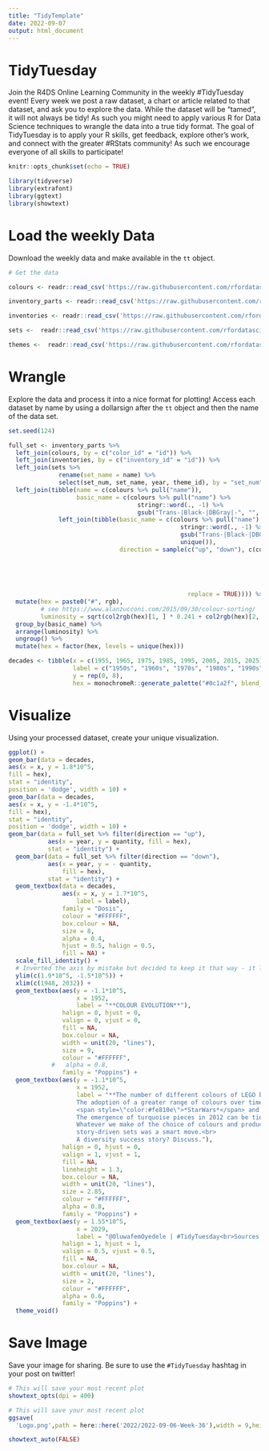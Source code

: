 ```yaml
---
title: "TidyTemplate"
date: 2022-09-07
output: html_document
---
```


# TidyTuesday

Join the R4DS Online Learning Community in the weekly #TidyTuesday event!
Every week we post a raw dataset, a chart or article related to that dataset, and ask you to explore the data.
While the dataset will be “tamed”, it will not always be tidy! As such you might need to apply various R for Data Science techniques to wrangle the data into a true tidy format.
The goal of TidyTuesday is to apply your R skills, get feedback, explore other’s work, and connect with the greater #RStats community!
As such we encourage everyone of all skills to participate!

```r

knitr::opts_chunk$set(echo = TRUE)

library(tidyverse)
library(extrafont)
library(ggtext)
library(showtext)

```

# Load the weekly Data

Download the weekly data and make available in the `tt` object.

```r
# Get the data

colours <- readr::read_csv('https://raw.githubusercontent.com/rfordatascience/tidytuesday/master/data/2022/2022-09-06/colors.csv.gz')

inventory_parts <- readr::read_csv('https://raw.githubusercontent.com/rfordatascience/tidytuesday/master/data/2022/2022-09-06/inventory_parts.csv.gz')

inventories <- readr::read_csv('https://raw.githubusercontent.com/rfordatascience/tidytuesday/master/data/2022/2022-09-06/inventories.csv.gz')

sets <-  readr::read_csv('https://raw.githubusercontent.com/rfordatascience/tidytuesday/master/data/2022/2022-09-06/sets.csv.gz')

themes <-  readr::read_csv('https://raw.githubusercontent.com/rfordatascience/tidytuesday/master/data/2022/2022-09-06/themes.csv.gz')

```

# Wrangle

Explore the data and process it into a nice format for plotting! Access each dataset by name by using a dollarsign after the `tt` object and then the name of the data set.

```r

set.seed(124)

full_set <- inventory_parts %>% 
  left_join(colours, by = c("color_id" = "id")) %>%
  left_join(inventories, by = c("inventory_id" = "id")) %>%
  left_join(sets %>% 
              rename(set_name = name) %>%
              select(set_num, set_name, year, theme_id), by = "set_num") %>%
  left_join(tibble(name = c(colours %>% pull("name")),
                   basic_name = c(colours %>% pull("name") %>% 
                                    stringr::word(., -1) %>% 
                                    gsub("Trans-|Black-|DBGray|-", "", .))) %>%
              left_join(tibble(basic_name = c(colours %>% pull("name") %>% 
                                                stringr::word(., -1) %>% 
                                                gsub("Trans-|Black-|DBGray|-", "", .) %>%
                                                unique()),
                               direction = sample(c("up", "down"), c(colours %>% 
                                                                       pull("name") %>% 
                                                                       stringr::word(., -1) %>% 
                                                                       gsub("Trans-|Black-|DBGray|-", "", .) %>%
                                                                       unique() %>%
                                                                       length()), 
                                                  replace = TRUE)))) %>%
  mutate(hex = paste0("#", rgb),
         # see https://www.alanzucconi.com/2015/09/30/colour-sorting/
         luminosity = sqrt(col2rgb(hex)[1, ] * 0.241 + col2rgb(hex)[2, ] * 0.691 + col2rgb(hex)[3, ] * 0.068)) %>%
  group_by(basic_name) %>%
  arrange(luminosity) %>%
  ungroup() %>%
  mutate(hex = factor(hex, levels = unique(hex)))

decades <- tibble(x = c(1955, 1965, 1975, 1985, 1995, 2005, 2015, 2025),
                  label = c("1950s", "1960s", "1970s", "1980s", "1990s", "2000s", "2010s", "2020s"),
                  y = rep(0, 8),
                  hex = monochromeR::generate_palette("#0c1a2f", blend_colour = "#5b667a", n_colours = 8))


```


# Visualize

Using your processed dataset, create your unique visualization.

```r
ggplot() +
geom_bar(data = decades, 
aes(x = x, y = 1.8*10^5, 
fill = hex),
stat = "identity",
position = 'dodge', width = 10) +
geom_bar(data = decades, 
aes(x = x, y = -1.4*10^5, 
fill = hex),
stat = "identity",
position = 'dodge', width = 10) +
geom_bar(data = full_set %>% filter(direction == "up"),
           aes(x = year, y = quantity, fill = hex),
           stat = "identity") +
  geom_bar(data = full_set %>% filter(direction == "down"),
           aes(x = year, y = - quantity, 
               fill = hex),
           stat = "identity") +
  geom_textbox(data = decades,
               aes(x = x, y = 1.7*10^5,
                   label = label),
               family = "Dosis",
               colour = "#FFFFFF",
               box.colour = NA,
               size = 8,
               alpha = 0.4,
               hjust = 0.5, halign = 0.5,
               fill = NA) +
  scale_fill_identity() +
  # Inverted the axis by mistake but decided to keep it that way - it looked nicer!
  ylim(c(1.9*10^5, -1.5*10^5)) +
  xlim(c(1948, 2032)) +
  geom_textbox(aes(y = -1.1*10^5,
                   x = 1952,
                   label = "**COLOUR EVOLUTION**"),
               halign = 0, hjust = 0,
               valign = 0, vjust = 0,
               fill = NA,
               box.colour = NA,
               width = unit(20, "lines"),
               size = 9,
               colour = "#FFFFFF",
            #   alpha = 0.8,
               family = "Poppins") +
  geom_textbox(aes(y = -1.1*10^5,
                   x = 1952,
                   label = "**The number of different colours of LEGO bricks has grown from 10 in 1949 to 65 in 2022.**<br><br>
                   The adoption of a greater range of colours over time is tied to the company's launch of story-driven themes, such as the 
                   <span style=\"color:#fe810e\">*StarWars*</span> and <span style=\"color:#BBE90B\">*Bionicle*</span> ranges in the late 1990s and early 2000s.
                   The emergence of turquoise pieces in 2012 can be tied to the launch of the <span style=\"color:#aeefec\">*LEGO Friends*</span> product range.<br><br>
                   Whatever we make of the choice of colours and product ranges, the growth in the number of unique sets produced over the last 20 years would suggest the shift to 
                   story-driven sets was a smart move.<br>
                   A diversity success story? Discuss."),
               halign = 0, hjust = 0,
               valign = 1, vjust = 1,
               fill = NA,
               lineheight = 1.3,
               box.colour = NA,
               width = unit(20, "lines"),
               size = 2.85,
               colour = "#FFFFFF",
               alpha = 0.8,
               family = "Poppins") +
  geom_textbox(aes(y = 1.55*10^5,
                   x = 2029,
                   label = "@OluwafemOyedele | #TidyTuesday<br>Sources: rebrickable, wikipedia\n"),
               halign = 1, hjust = 1,
               valign = 0.5, vjust = 0.5,
               fill = NA,
               box.colour = NA,
               width = unit(20, "lines"),
               size = 2,
               colour = "#FFFFFF",
               alpha = 0.6,
               family = "Poppins") +
  theme_void()

```

# Save Image

Save your image for sharing. Be sure to use the `#TidyTuesday` hashtag in your post on twitter! 

```r

# This will save your most recent plot
showtext_opts(dpi = 400) 

# This will save your most recent plot
ggsave(
  'Logo.png',path = here::here('2022/2022-09-06-Week-36'),width = 9,height = 8,dpi = 400,bg='#ced1d5')

showtext_auto(FALSE)




```
